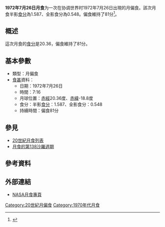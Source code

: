 {{Notability|time=2022-05-10T08:33:07+00:00}}
{{Infobox lunar eclipse
| date        = 1972年7月26日
| time        = 7:16
| nature     = 月偏食
| saros       = 138
| gamma           = 0.712
| magnitude      = 半影食分：1.587<br/>全影食分：0.548
| par_duration   = 81分
| tot_duration    = 
| chart               = Lunar eclipse chart close-1972Jul26.png
}}
'''1972年7月26日月食'''为一次在协调世界时1972年7月26日出現的月偏食。該次月食半影[[食分|食分]]為1.587、全影食分為0.548。偏食維持了81分<ref name="nasa_catalog_list">{{cite web|url=http://eclipse.gsfc.nasa.gov/LEcat/LE1901-2000.html|title=Lunar Eclipses: 1901 to 2000|language=en|publisher=[[NASA|NASA]]|archiveurl=https://web.archive.org/web/20080331031357/http://eclipse.gsfc.nasa.gov/LEcat/LE1901-2000.html|archivedate=2008-03-31|deadurl=yes|accessdate=2016-09-10}}</ref>。

== 概述 ==
這次月食的[[食分|食分]]是20.36，偏食維持了81分。

== 基本參數 ==
{{NoteUTC}}
* 類型：月偏食
*[[食甚|食甚]]資料：
** 日期：1972年7月26日
** 時間：7:16
** 月球位置：[[赤經|赤經]]20.36度、[[赤緯|赤緯]]-18.8度
** 食分：半影[[食分|食分]]：1.587、全影食分：0.548
** 持續時間：偏食81分

== 參見 ==
{{portal box|天文學}}
* [[20世紀月食列表|20世紀月食列表]]
* [[月食的第138沙羅週期|月食的第138沙羅週期]]

== 參考資料 ==
{{reflist}}

== 外部連結 ==
* [http://eclipse.gsfc.nasa.gov/lunar.html NASA月食專頁]{{Wayback|url=http://eclipse.gsfc.nasa.gov/lunar.html |date=20181231235927 }}{{en icon}}
{{Lunar-eclipse-stub}}
{{月食}}

[[Category:20世紀月偏食|Category:20世紀月偏食]]
[[Category:1970年代月食|Category:1970年代月食]]